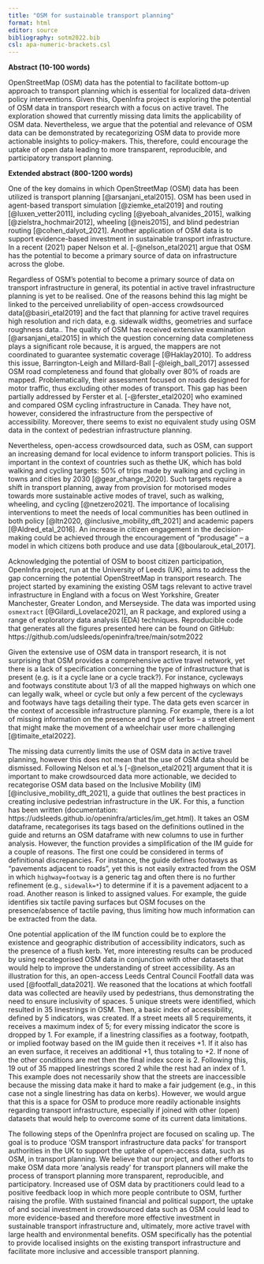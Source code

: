 ```yaml
---
title: "OSM for sustainable transport planning"
format: html
editor: source
bibliography: sotm2022.bib
csl: apa-numeric-brackets.csl
---
```

**Abstract (10-100 words)**

OpenStreetMap (OSM) data has the potential to facilitate bottom-up approach to transport planning which is essential for localized data-driven policy interventions. Given this, OpenInfra project is exploring the potential of OSM data in transport research with a focus on active travel. The exploration showed that currently missing data limits the applicability of OSM data. Nevertheless, we argue that the potential and relevance of OSM data can be demonstrated by recategorizing OSM data to provide more actionable insights to policy-makers. This, therefore, could encourage the uptake of open data leading to more transparent, reproducible, and participatory transport planning. 

**Extended abstract (800-1200 words)**

One of the key domains in which OpenStreetMap (OSM) data has been utilized is transport planning [@arsanjani_etal2015]. OSM has been used in agent-based transport simulation [@ziemke_etal2019] and routing [@luxen_vetter2011], including cycling [@yeboah_alvanides_2015], walking [@zielstra_hochmair2012], wheeling [@neis2015], and blind pedestrian routing [@cohen_dalyot_2021]. Another application of OSM data is to support evidence-based investment in sustainable transport infrastructure. In a recent (2021) paper Nelson et al. [-@nelson_etal2021] argue that OSM has the potential to become a primary source of data on infrastructure across the globe. 

Regardless of OSM’s potential to become a primary source of data on transport infrastructure in general, its potential in active travel infrastructure planning is yet to be realised. One of the reasons behind this lag might be linked to the perceived unreliability of open-access crowdsourced data[@basiri_etal2019] and the fact that planning for active travel requires high resolution and rich data, e.g. sidewalk widths, geometries and surface roughness data.. The quality of OSM has received extensive examination [@arsanjani_etal2015] in which the question concerning data completeness plays a significant role because, it is argued, the mappers are not coordinated to guarantee systematic coverage [@Haklay2010]. To address this issue, Barrington-Leigh and Millard-Ball [-@leigh_ball_2017] assessed OSM road completeness and found that globally over 80% of roads are mapped. Problematically, their assessment focused on roads designed for motor traffic, thus excluding other modes of transport. This gap has been partially addressed by Ferster et al. [-@ferster_etal2020] who examined and compared OSM cycling infrastructure in Canada. They have not, however, considered the infrastructure from the perspective of accessibility. Moreover, there seems to exist no equivalent study using OSM data in the context of pedestrian infrastructure planning. 

Nevertheless, open-access crowdsourced data, such as OSM, can support an increasing demand for local evidence to inform transport policies. This is important in the context of countries such as thethe UK, which has bold walking and cycling targets: 50% of trips made by walking and cycling in towns and cities by 2030 [@gear_change_2020]. Such targets require a shift in transport planning, away from provision for motorised modes towards more sustainable active modes of travel, such as walking, wheeling, and cycling [@netzero2021]. The importance of localising interventions to meet the needs of local communities has been outlined in both policy [@ltn2020, @inclusive_mobility_dft_2021] and academic papers [@Aldred_etal_2016]. An increase in citizen engagement in the decision-making could be achieved through the encouragement of "produsage" -- a model in which citizens both produce and use data [@boularouk_etal_2017]. 

Acknowledging the potential of OSM to boost citizen participation, OpenInfra project, run at the University of Leeds (UK), aims to address the gap concerning the potential OpenStreetMap in transport research. The project started by examining the existing OSM tags relevant to active travel infrastructure in England with a focus on West Yorkshire, Greater Manchester, Greater London, and Merseyside. The data was imported using `osmextract` [@Gilardi_Lovelace2021], an R package, and explored using a range of exploratory data analysis (EDA) techniques. Reproducible code that generates all the figures presented here can be found on GitHub: https://github.com/udsleeds/openinfra/tree/main/sotm2022

Given the extensive use of OSM data in transport research, it is not surprising that OSM provides a comprehensive active travel network, yet there is a lack of specification concerning the type of infrastructure that is present (e.g. is it a cycle lane or a cycle track?). For instance, cycleways and footways constitute about 1/3 of all the mapped highways on which one can legally walk, wheel or cycle but only a few percent of the cycleways and footways have tags detailing their type. The data gets even scarcer in the context of accessible infrastructure planning. For example, there is a lot of missing information on the presence and type of kerbs -- a street element that might make the movement of a wheelchair user more challenging [@timaite_etal2022]. 

The missing data currently limits the use of OSM data in active travel planning, however this does not mean that the use of OSM data should be dismissed. Following Nelson et al.'s [-@nelson_etal2021] argument that it is important to make crowdsourced data more actionable, we decided to recategorise OSM data based on the Inclusive Mobility (IM) [@inclusive_mobility_dft_2021], a guide that outlines the best practices in creating inclusive pedestrian infrastructure in the UK. For this, a function has been written (documentation: https://udsleeds.github.io/openinfra/articles/im_get.html). It takes an OSM dataframe, recategorises its tags based on the definitions outlined in the guide and returns an OSM dataframe with new columns to use in further analysis. However, the function provides a simplification of the IM guide for a couple of reasons. The first one could be considered in terms of definitional discrepancies. For instance, the guide defines footways as "pavements adjacent to roads", yet this is not easily extracted from the OSM in which `highway=footway` is a generic tag and often there is no further refinement (e.g., `sidewalk=*`) to determine if it is a pavement adjacent to a road. Another reason is linked to assigned values. For example, the guide identifies six tactile paving surfaces but OSM focuses on the presence/absence of tactile paving, thus limiting how much information can be extracted from the data. 

One potential application of the IM function could be to explore the existence and geographic distribution of accessibility indicators, such as the presence of a flush kerb. Yet, more interesting results can be produced by using recategorised OSM data in conjunction with other datasets that would help to improve the understanding of street accessibility. As an illustration for this, an open-access Leeds Central Council Footfall data was used [@footfall_data2021]. We reasoned that the locations at which footfall data was collected are heavily used by pedestrians, thus demonstrating the need to ensure inclusivity of spaces. 5 unique streets were identified, which resulted in 35 linestrings in OSM. Then, a basic index of accessibility, defined by 5 indicators, was created. If a street meets all 5 requirements, it receives a maximum index of 5; for every missing indicator the score is dropped by 1. For example, if a linestring classifies as a footway, footpath, or implied footway based on the IM guide then it receives +1. If it also has an even surface, it receives an additional +1, thus totaling to +2. If none of the other conditions are met then the final index score is 2. Following this, 19 out of 35 mapped linestrings scored 2 while the rest had an index of 1. This example does not necessarily show that the streets are inaccessible because the missing data make it hard to make a fair judgement (e.g., in this case not a single linestring has data on kerbs). However, we would argue that this is a space for OSM to produce more readily actionable insights regarding transport infrastructure, especially if joined with other (open) datasets that would help to overcome some of its current data limitations. 

The following steps of the OpenInfra project are focused on scaling up. The goal is to produce ‘OSM transport infrastructure data packs’ for transport authorities in the UK to support the uptake of open-access data, such as OSM, in transport planning. We believe that our project, and other efforts to make OSM data more ‘analysis ready’ for transport planners will make the process of transport planning more transparent, reproducible, and participatory. Increased use of OSM data by practitioners could lead to a positive feedback loop in which more people contribute to OSM, further raising the profile. With sustained financial and political support, the uptake of and social investment in crowdsourced data such as OSM could lead to more evidence-based and therefore more effective investment in sustainable transport infrastructure and, ultimately, more active travel with large health and environmental benefits. OSM specifically has the potential to provide localised insights on the existing transport infrastructure and facilitate more inclusive and accessible transport planning.







